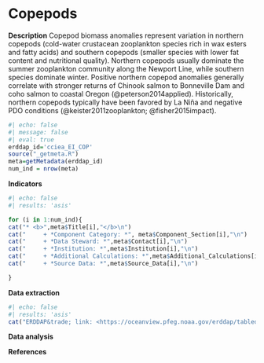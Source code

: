 # Copepods

**Description** Copepod biomass anomalies represent variation in northern copepods (cold-water crustacean zooplankton species rich in wax esters and fatty acids) and southern copepods (smaller species with lower fat content and nutritional quality). Northern copepods usually dominate the summer zooplankton community along the Newport Line, while southern species dominate winter. Positive northern copepod anomalies generally correlate with stronger returns of Chinook salmon to Bonneville Dam and coho salmon to coastal Oregon (@peterson2014applied). Historically, northern copepods typically have been favored by La Niña and negative PDO conditions (@keister2011zooplankton; @fisher2015impact).

```r
#| echo: false
#| message: false
#| eval: true
erddap_id='cciea_EI_COP'
source("_getmeta.R")
meta=getMetadata(erddap_id)
num_ind = nrow(meta)
```

**Indicators**

```r
#| echo: false
#| results: 'asis'

for (i in 1:num_ind){
cat("* <b>",meta$Title[i],"</b>\n")
cat("     + *Component Category: *", meta$Component_Section[i],"\n")
cat("     + *Data Steward: *",meta$Contact[i],"\n")
cat("     + *Institution: *",meta$Institution[i],"\n")
cat("     + *Additional Calculations: *",meta$Additional_Calculations[i],"\n")
cat("     + *Source Data: *",meta$Source_Data[i],"\n")

}
```

**Data extraction**

```r
#| echo: false
#| results: 'asis'
cat("ERDDAP&trade; link: <https://oceanview.pfeg.noaa.gov/erddap/tabledap/",erddap_id,".html>",sep="")
```

**Data analysis**

**References**
